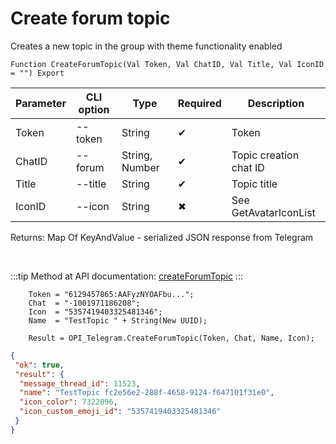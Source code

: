 ﻿---
sidebar_position: 2
description: Create forum topic and other functions to work with Telegram in the Open Integration Package, a free open-source integration library for 1C:Enterprise 8, OneScript and CLI
keywords: [1C, 1С, 1С:Enterprise, 1С:Enterprise 8.3, API, Integration, Services, Exchange, OneScript, CLI, Telegram]
---


# Create forum topic
 Creates a new topic in the group with theme functionality enabled



`Function CreateForumTopic(Val Token, Val ChatID, Val Title, Val IconID = "") Export`

  | Parameter | CLI option | Type | Required | Description |
  |-|-|-|-|-|
  | Token | --token | String | &#x2714; | Token |
  | ChatID | --forum | String, Number | &#x2714; | Topic creation chat ID |
  | Title | --title | String | &#x2714; | Topic title |
  | IconID | --icon | String | &#x2716; | See GetAvatarIconList |

  
  Returns:  Map Of KeyAndValue - serialized JSON response from Telegram

<br/>

:::tip
Method at API documentation: [createForumTopic](https://core.telegram.org/bots/api#createforumtopic)
:::
<br/>



```bsl title="1C:Enterprise/OneScript code example"
    Token = "6129457865:AAFyzNYOAFbu...";
    Chat  = "-1001971186208";
    Icon  = "5357419403325481346";
    Name  = "TestTopic " + String(New UUID);

    Result = OPI_Telegram.CreateForumTopic(Token, Chat, Name, Icon);
```
 



```json title="Result"
{
 "ok": true,
 "result": {
  "message_thread_id": 11523,
  "name": "TestTopic fc2e56e2-288f-4658-9124-f647101f31e0",
  "icon_color": 7322096,
  "icon_custom_emoji_id": "5357419403325481346"
 }
}
```

